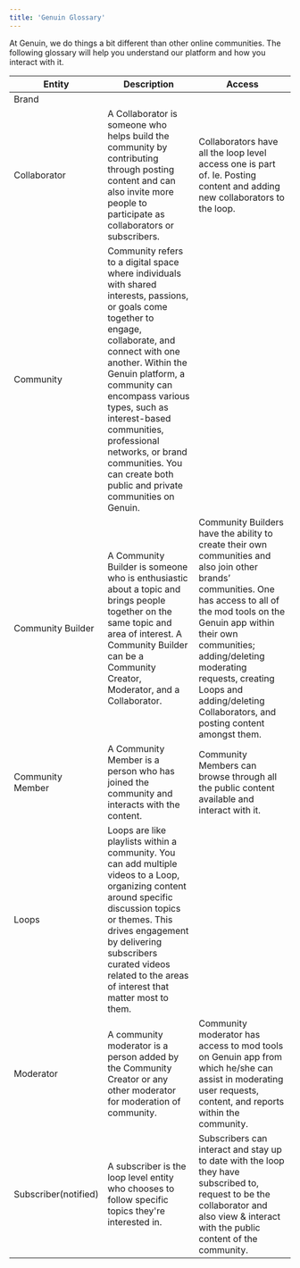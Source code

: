 ```yaml
---
title: 'Genuin Glossary'
---
```


At Genuin, we do things a bit different than other online communities. The following glossary will help you understand our platform and how you interact with it. 

| **Entity** | **Description** | **Access**|
| -------- | ------------------- | -------- |
| Brand  |                   |     |
| Collaborator | A Collaborator is someone who helps build the community by contributing through posting content and can also invite more people to participate as collaborators or subscribers. | Collaborators have all the loop level access one is part of. Ie. Posting content and adding new collaborators to the loop. |
| Community | Community refers to a digital space where individuals with shared interests, passions, or goals come together to engage, collaborate, and connect with one another. Within the Genuin platform, a community can encompass various types, such as interest-based communities, professional networks, or brand communities. You can create both public and private communities on Genuin. |  |
| Community Builder | A Community Builder is someone who is enthusiastic about a topic and brings people together on the same topic and area of interest. A Community Builder can be a Community Creator, Moderator, and a Collaborator. | Community Builders have the ability to create their own communities and also join other brands’ communities. One has access to all of the mod tools on the Genuin app within their own communities; adding/deleting moderating requests, creating Loops and adding/deleting Collaborators, and posting content amongst them. |
| Community Member | A Community Member is a person who has joined the community and interacts with the content. | Community Members can browse through all the public content available and interact with it. |
| Loops | Loops are like playlists within a community. You can add multiple videos to a Loop, organizing content around specific discussion topics or themes. This drives engagement by delivering subscribers curated videos related to the areas of interest that matter most to them. |  |
| Moderator | A community moderator is a person added by the Community Creator or any other moderator for moderation of community. | Community moderator has access to mod tools on Genuin app from which he/she can assist in moderating user requests, content, and reports within the community. |
| Subscriber(notified) | A subscriber is the loop level entity who chooses to follow specific topics they're interested in. | Subscribers can interact and stay up to date with the loop they have subscribed to, request to be the collaborator and also view & interact with the public content of the community. |